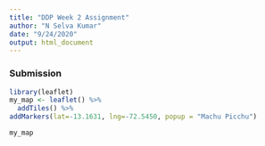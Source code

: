 ```yaml
---
title: "DDP Week 2 Assignment"
author: "N Selva Kumar"
date: "9/24/2020"
output: html_document
---
```


### Submission

```r
library(leaflet)
my_map <- leaflet() %>%
  addTiles() %>%
addMarkers(lat=-13.1631, lng=-72.5450, popup = "Machu Picchu")

my_map
```

